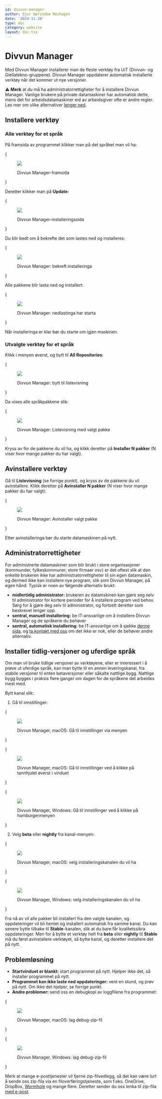 ```yaml
---
id: divvun-manager
author: Sjur Nørstebø Moshagen
date: '2024-11-20'
type: doc
category: website
layout: doc.tsx
---
```


# Divvun Manager

Med Divvun Manager installerer man de fleste verktøy fra UiT (Divvun- og Giellatekno-gruppene). Divvun Manager oppdaterer automatisk installerte verktøy når det kommer ut nye versjoner.

⚠️ **Merk** at du må ha administratorrettigheter for å installere Divvun Manager.
Vanlige brukere på private datamaskiner har automatisk dette, mens det for arbeidsdatamaskiner eid av arbeidsgiver ofte er andre regler. Les mer om ulike alternativer [lenger ned](#administratorrettigheter).

## Installere verktøy

### Alle verktøy for et språk

På framsida av programmet klikker man på det språket man vil ha:

{<figure>
  <img src="/static/images/doc/dm/mac-front.png" />
  <figcaption>Divvun Manager-framsida</figcaption>
</figure>}

Deretter klikker man på __Update__:

{<figure>
  <img src="/static/images/doc/dm/mac-lang-screen.png" />
  <figcaption>Divvun Manager-installeringssida</figcaption>
</figure>}

Du blir bedt om å bekrefte det som lastes ned og installeres:

{<figure>
  <img src="/static/images/doc/dm/mac-installation-confirmation.png" />
  <figcaption>Divvun Manager: bekreft installeringa</figcaption>
</figure>}

Alle pakkene blir lasta ned og installert:

{<figure>
  <img src="/static/images/doc/dm/mac-installation-download.png" />
  <figcaption>Divvun Manager: nedlastinga har starta</figcaption>
</figure>}

Når installeringa er klar bør du starte om igjen maskinen.

### Utvalgte verktøy for et språk

Klikk i menyen øverst, og bytt til **All Repositories**:

{<figure>
  <img src="/static/images/doc/dm/mac-change-view.png" />
  <figcaption>Divvun Manager: bytt til listevisning</figcaption>
</figure>}

Da vises alle språkpakkene slik:

{<figure>
  <img src="/static/images/doc/dm/mac-install-single-package.png" />
  <figcaption>Divvun Manager: Listevisning med valgt pakke</figcaption>
</figure>}

Kryss av for de pakkene du vil ha, og klikk deretter på **Installer N pakker** (N viser hvor mange pakker du har valgt).

## Avinstallere verktøy

Gå til **Listevisning** (se forrige punkt), og kryss av de pakkene du vil avinstallere. Klikk deretter på **Avinstaller N pakker** (N viser hvor mange pakker du har valgt):

{<figure>
  <img src="/static/images/doc/dm/mac-uinstall.png" />
  <figcaption>Divvun Manager: Avinstaller valgt pakke</figcaption>
</figure>}

Etter avinstalleringa bør du starte datamaskinen på nytt.

## Administratorrettigheter

For administrerte datamaskiner som blir brukt i store organisasjoner (kommunder, fylkeskommuner, store firmaer osv) er det oftest slik at den enkelte brukeren ikke har administratorrettigheter til sin egen datamaskin, og dermed ikke kan installere nye program, slik som Divvun Manager, på egen hånd. Typisk er noen av følgende alternativ brukt:

- **midlertidig administrator:** brukeren av datamskinen kan gjøre seg selv til administrator for kortere perioder for å installere program ved behov. Sørg for å gjøre deg selv til administrator, og fortsett deretter som beskrevet lenger opp.
- **sentral, manuell installering:** be IT-ansvarlige om å installere Divvun Manager og de språkene du behøver
- **sentral, automatisk installering:** be IT-ansvarlige om å sjekke [denne sida](https://divvun.github.io/enterprise/), og [ta kontakt med oss](mailto:feedback@divvun.no) om det ikke er nok, eller de behøver andre alternativ.

## Installer tidlig-versjoner og uferdige språk

Om man vil bruke tidlige versjoner av verktøyene, eller er interessert i å prøve ut uferdige språk, kan man bytte til en annen leveringskanal, fra stabile versjoner til enten betaversjoner eller såkalte nattlige bygg. Nattlige bygg bygges i praksis flere ganger om dagen for de språkene det arbeides mest med.

Bytt kanal slik:

1. Gå til innstillinger:

{<figure>
  <img src="/static/images/doc/dm/mac-settings-menu.png" />
  <figcaption>Divvun Manager, macOS: Gå til innstillinger via menyen</figcaption>
</figure>}

{<figure>
  <img src="/static/images/doc/dm/mac-settings-wheel.png" />
  <figcaption>Divvun Manager, macOS: Gå til innstillinger ved å klikke på tannhjulet øverst i vinduet</figcaption>
</figure>}

{<figure>
  <img src="/static/images/doc/dm/win-settings-menu.png" />
  <figcaption>Divvun Manager, Windows: Gå til innstillinger ved å klikke på hamburgermenyen</figcaption>
</figure>}

2. Velg **beta** eller **nightly** fra kanal-menyen:

{<figure>
  <img src="/static/images/doc/dm/mac-settings-channel.png" />
  <figcaption>Divvun Manager, macOS: velg installeringskanalen du vil ha</figcaption>
</figure>}

{<figure>
  <img src="/static/images/doc/dm/win-settings-channel.png" />
  <figcaption>Divvun Manager, Windows: velg installeringskanalen du vil ha</figcaption>
</figure>}

Fra nå av vil alle pakker bli installert fra den valgte kanalen, og oppdateringer vil bli hentet og installert automatisk fra samme kanal. Du kan senere bytte tilbake til **Stable**-kanalen, slik at du bare får kvalitetssikra oppdateringer. Men for å bytte et verktøy helt fra **beta** eller **nightly** til **Stable** må du først avinstallere verktøyet, så bytte kanal, og deretter installere det på nytt.

## Problemløsning

- **Startvinduet er blankt:** start programmet på nytt. Hjelper ikke det, så installer programmet på nytt.
- **Programmet kan ikke laste ned oppdateringer:** vent en stund, og prøv på nytt. Om ikke det hjelper, se forrige punkt.
- **Andre problemer:** send oss en debugkopi av loggfilene fra programmet:

{<figure>
  <img src="/static/images/doc/dm/mac-debug-zip.png" />
  <figcaption>Divvun Manager, macOS: lag debug-zip-fil</figcaption>
</figure>}

{<figure>
  <img src="/static/images/doc/dm/win-debug-zip.png" />
  <figcaption>Divvun Manager, Windows: lag debug-zip-fil</figcaption>
</figure>}

Merk at mange e-posttjenester vil fjerne zip-filvedlegg, så det kan være lurt å sende oss zip-fila via en filoverføringstjeneste, som f.eks. OneDrive, DropBox, [Wormhole](https://wormhole.app) og mange flere. Deretter sender du oss lenka til zip-fila [med e-post](mailto:feedback@divvun.no).
